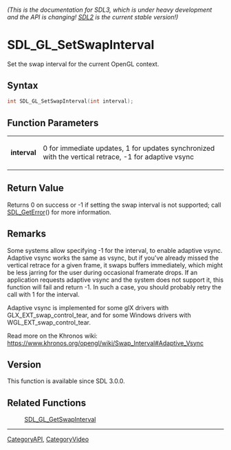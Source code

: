 ====== (This is the documentation for SDL3, which is under heavy development and the API is changing! [https://wiki.libsdl.org/ SDL2] is the current stable version!) ======
= SDL_GL_SetSwapInterval =

Set the swap interval for the current OpenGL context.

== Syntax ==

<syntaxhighlight lang='c'>
int SDL_GL_SetSwapInterval(int interval);
</syntaxhighlight>

== Function Parameters ==

{|
|'''interval'''
|0 for immediate updates, 1 for updates synchronized with the vertical retrace, -1 for adaptive vsync
|}

== Return Value ==

Returns 0 on success or -1 if setting the swap interval is not supported;
call [[SDL_GetError]]() for more information.

== Remarks ==

Some systems allow specifying -1 for the interval, to enable adaptive
vsync. Adaptive vsync works the same as vsync, but if you've already missed
the vertical retrace for a given frame, it swaps buffers immediately, which
might be less jarring for the user during occasional framerate drops. If an
application requests adaptive vsync and the system does not support it,
this function will fail and return -1. In such a case, you should probably
retry the call with 1 for the interval.

Adaptive vsync is implemented for some glX drivers with
GLX_EXT_swap_control_tear, and for some Windows drivers with
WGL_EXT_swap_control_tear.

Read more on the Khronos wiki:
https://www.khronos.org/opengl/wiki/Swap_Interval#Adaptive_Vsync

== Version ==

This function is available since SDL 3.0.0.

== Related Functions ==

:[[SDL_GL_GetSwapInterval]]

----
[[CategoryAPI]], [[CategoryVideo]]


